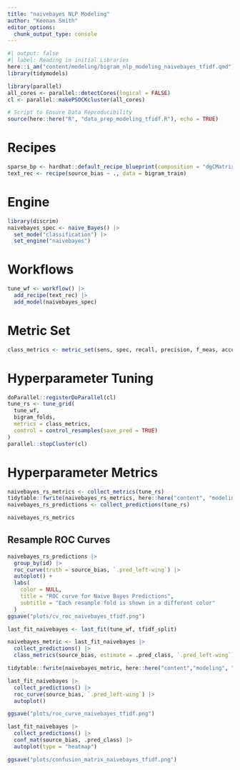 ```yaml
---
title: "naivebayes NLP Modeling"
author: "Keenan Smith"
editor_options: 
  chunk_output_type: console
---
```


```r
#| output: false
#| label: Reading in initial Libraries
here::i_am("content/modeling/bigram_nlp_modeling_naivebayes_tfidf.qmd")
library(tidymodels)

library(parallel)
all_cores <- parallel::detectCores(logical = FALSE)
cl <- parallel::makePSOCKcluster(all_cores)

# Script to Ensure Data Reproducibility
source(here::here("R", "data_prep_modeling_tfidf.R"), echo = TRUE)
```

# Recipes

```r
sparse_bp <- hardhat::default_recipe_blueprint(composition = "dgCMatrix")
text_rec <- recipe(source_bias ~ ., data = bigram_train)
```

# Engine

```r
library(discrim)
naivebayes_spec <- naive_Bayes() |>
  set_mode("classification") |>
  set_engine("naivebayes")
```

# Workflows

```r
tune_wf <- workflow() |>
  add_recipe(text_rec) |>
  add_model(naivebayes_spec)
```

# Metric Set

```r
class_metrics <- metric_set(sens, spec, recall, precision, f_meas, accuracy, roc_auc, pr_auc)
```

# Hyperparameter Tuning

```r
doParallel::registerDoParallel(cl)
tune_rs <- tune_grid(
  tune_wf,
  bigram_folds,
  metrics = class_metrics,
  control = control_resamples(save_pred = TRUE)
)
parallel::stopCluster(cl)
```

# Hyperparameter Metrics

```r
naivebayes_rs_metrics <- collect_metrics(tune_rs)
tidytable::fwrite(naivebayes_rs_metrics, here::here("content", "modeling", "model_results", "naivebayes_rs_metrics_tfidf_bigrams_4k.csv"))
naivebayes_rs_predictions <- collect_predictions(tune_rs)

naivebayes_rs_metrics
```

## Resample ROC Curves

```r
naivebayes_rs_predictions |>
  group_by(id) |>
  roc_curve(truth = source_bias, `.pred_left-wing`) |>
  autoplot() +
  labs(
    color = NULL,
    title = "ROC curve for Naive Bayes Predictions",
    subtitle = "Each resample fold is shown in a different color"
  )
ggsave("plots/cv_roc_naivebayes_tfidf.png")
```


```r
last_fit_naivebayes <- last_fit(tune_wf, tfidf_split)

naivebayes_metric <- last_fit_naivebayes |>
  collect_predictions() |>
  class_metrics(source_bias, estimate = .pred_class, `.pred_left-wing`)

tidytable::fwrite(naivebayes_metric, here::here("content","modeling", "model_results", "naivebayes_test_metrics_tfidf.csv"))

last_fit_naivebayes |>
  collect_predictions() |>
  roc_curve(source_bias, `.pred_left-wing`) |>
  autoplot()

ggsave("plots/roc_curve_naivebayes_tfidf.png")

last_fit_naivebayes |>
  collect_predictions() |>
  conf_mat(source_bias, .pred_class) |>
  autoplot(type = "heatmap")

ggsave("plots/confusion_matrix_naivebayes_tfidf.png")
```

